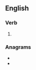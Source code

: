 ==English==

===Verb===
{{head|en|verb form}}

# {{en-past of|rinse}}

===Anagrams===
* {{l|en|diners}}
* {{l|en|snider}}